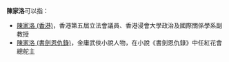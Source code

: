 '''陳家洛'''可以指：
* [[陳家洛_(香港)|陳家洛 (香港)]]，香港第五屆立法會議員、香港浸會大學政治及國際關係學系副教授
* [[陳家洛_(書劍恩仇錄)|陳家洛 (書劍恩仇錄)]]，金庸武俠小說人物，在小說《書劍恩仇錄》中任紅花會總舵主
{{Disambiguation|J|Cat=三字陈姓人名消歧义}}